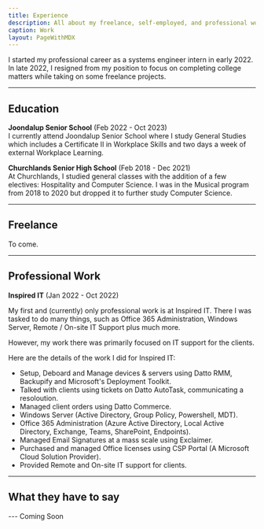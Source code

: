 ```yaml
---
title: Experience
description: All about my freelance, self-employed, and professional work experience.
caption: Work
layout: PageWithMDX
---
```


I started my professional career as a systems engineer intern in early 2022. In late 2022, I resigned from my position to focus on completing college matters while taking on some freelance projects.

---

## Education

**Joondalup Senior School** (Feb 2022 - Oct 2023) <br />
I currently attend Joondalup Senior School where I study General Studies which includes a Certificate II in Workplace Skills and two days a week of external Workplace Learning.

**Churchlands Senior High School** (Feb 2018 - Dec 2021) <br />
At Churchlands, I studied general classes with the addition of a few electives: Hospitality and Computer Science. I was in the Musical program from 2018 to 2020 but dropped it to further study Computer Science.

---

## Freelance

To come.

---

## Professional Work

**Inspired IT** (Jan 2022 - Oct 2022)

My first and (currently) only professional work is at Inspired IT. There I was tasked to do many things, such as Office 365 Administration, Windows Server, Remote / On-site IT Support plus much more.

However, my work there was primarily focused on IT support for the clients. 

Here are the details of the work I did for Inspired IT:

- Setup, Deboard and Manage devices & servers using Datto RMM, Backupify and Microsoft's Deployment Toolkit.
- Talked with clients using tickets on Datto AutoTask, communicating a resoloution.
- Managed client orders using Datto Commerce.
- Windows Server (Active Directory, Group Policy, Powershell, MDT).
- Office 365 Administration (Azure Active Directory, Local Active Directory, Exchange, Teams, SharePoint, Endpoints).
- Managed Email Signatures at a mass scale using Exclaimer.
- Purchased and managed Office licenses using CSP Portal (A Microsoft Cloud Solution Provider).
- Provided Remote and On-site IT support for clients.

---

## What they have to say

--- Coming Soon
